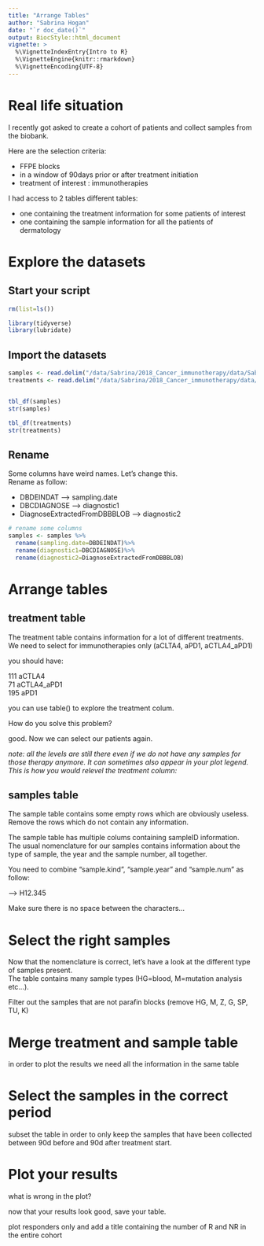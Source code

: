 ```yaml
---
title: "Arrange Tables"
author: "Sabrina Hogan"
date: "`r doc_date()`"
output: BiocStyle::html_document
vignette: >
  %\VignetteIndexEntry{Intro to R}
  %\VignetteEngine{knitr::rmarkdown}
  %\VignetteEncoding{UTF-8}
---
```


# Real life situation
I recently got asked to create a cohort of patients and collect samples from the biobank.  

Here are the selection criteria:  

- FFPE blocks
- in a window of 90days prior or after treatment initiation
- treatment of interest : immunotherapies


I had access to 2 tables different tables:  

- one containing the treatment information for some patients of interest
- one containing the sample information for all the patients of dermatology


# Explore the datasets

## Start your script
```r
rm(list=ls())

library(tidyverse)
library(lubridate)
```


## Import the datasets

```r
samples <- read.delim("/data/Sabrina/2018_Cancer_immunotherapy/data/Sabrina_all_samples.txt", comment.char="#", na.strings = c("NA"," ",""))
treatments <- read.delim("/data/Sabrina/2018_Cancer_immunotherapy/data/Sabrina_treatments_table.txt", comment.char="#", na.strings = c("NA"," ",""))


tbl_df(samples)
str(samples)

tbl_df(treatments)
str(treatments)

```


## Rename
Some columns have weird names. Let's change this.  
Rename as follow:

- DBDEINDAT --> sampling.date
- DBCDIAGNOSE  --> diagnostic1
- DiagnoseExtractedFromDBBBLOB --> diagnostic2

```r
# rename some columns
samples <- samples %>%
  rename(sampling.date=DBDEINDAT)%>%
  rename(diagnostic1=DBCDIAGNOSE)%>%
  rename(diagnostic2=DiagnoseExtractedFromDBBBLOB)
```

# Arrange tables

## treatment table

The treatment table contains information for a lot of different treatments.  
We need to select for immunotherapies only (aCLTA4, aPD1, aCTLA4_aPD1)


you should have:  

111 aCTLA4  
71 aCTLA4_aPD1  
195 aPD1   

you can use table() to explore the treatment colum.  


How do you solve this problem?

good. Now we can select our patients again.


*note: all the levels are still there even if we do not have any samples for those therapy anymore. It can sometimes also appear in your plot legend. This is how you would relevel the treatment column:*



## samples table

The sample table contains some empty rows which are obviously useless.  
Remove the rows which do not contain any information.


The sample table has multiple colums containing sampleID information.  
The usual nomenclature for our samples contains information about the type of sample, the year and the sample number, all together.

You need to combine  "sample.kind", "sample.year" and "sample.num" as follow:  

--> H12.345



Make sure there is no space between the characters...



# Select the right samples
Now that the nomenclature is correct, let's have a look at the different type of samples present.  
The table contains many sample types (HG=blood, M=mutation analysis etc...).  

Filter out the samples that are not parafin blocks (remove HG, M, Z, G, SP, TU, K)  


# Merge treatment and sample table

in order to plot the results we need all the information in the same table


# Select the samples in the correct period
subset the table in order to only keep the samples that have been collected between 90d before and 90d after treatment start.  




# Plot your results



what is wrong in the plot?  



now that your results look good, save your table.  

plot responders only and add a title containing the number of R and NR in the entire cohort  

